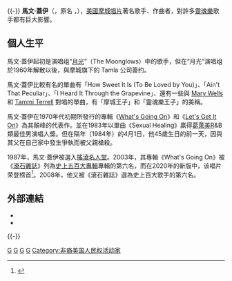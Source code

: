 {{noteTA
|G1=Show
|G2=Music
|G3=USState
|1=zh:馬文·蓋伊; zh-cn:马文·盖伊; zh-tw:馬文·蓋; zh-hk:馬雲·基;
|2=zh-cn:马文; zh-tw:馬文; zh-hk:馬雲;
}}
{{Proofreader needed|en|Marvin Gaye}}{{-}}
{{Infobox musical artist
| name            = 马文·盖伊<br/>{{lang|en|Marvin Gaye}}
| image           = Marvin Gaye (1973).png
| caption         = 
| image_size      = 275px
| landscape       = 
| background      = solo_singer
| birth_name      = {{lang|en|Marvin Pentz Gay, Jr.}}
| birth_date      = {{Birth date|1939|4|2}}
| birth_place     = {{USA}}[[華盛頓特區|華盛頓特區]]
| death_date      = {{Death date and age|1984|4|1|1939|4|2}}
| death_place     = {{USA}}[[加州|加州]][[洛杉磯|洛杉磯]]
| alias           = 靈魂樂王子
| instrument      = 聲樂、鍵盤、鼓、打擊樂、合成器、鋼琴
| genre           = [[R&B|R&B]]、[[靈魂樂|靈魂樂]]、[[嘟·喔普|嘟·喔普]]、[[放克|放克]]、{{le|寧靜風暴|quiet storm}}
| occupation      = 創作歌手、作曲家、樂手、音樂製作人
| years_active    = 1958–1984
| label           = [[摩城唱片|摩城唱片]], [[哥倫比亞唱片|哥倫比亞唱片]]
| associated_acts = [[The_Moonglows|The Moonglows]], [[Martha_and_the_Vandellas|Martha and the Vandellas]], [[Tammi_Terrell|Tammi Terrell]], [[The_Originals|The Originals]], [[Mary_Wells|Mary Wells]], [[Kim_Weston|Kim Weston]], [[Diana_Ross|Diana Ross]], [[Harvey_Fuqua|Harvey Fuqua]], [[Stevie_Wonder|Stevie Wonder]], [[Smokey_Robinson|Smokey Robinson]], [[Berry_Gordy|Berry Gordy]], Don Hussein
}}
'''馬文·蓋伊'''（{{lang-en|Marvin Gaye}}，原名 {{lang|en|Marvin Pentz Gay, Jr.}}，{{bd|1939年|4月2日|1984年|4月1日|catIdx=Gaye, Marvin}}），[[美國|美國]][[摩城唱片|摩城唱片]]著名歌手、作曲者，對許多[[靈魂樂|靈魂樂]]歌手都有巨大影響。

==個人生平==
馬文·蓋伊起初是演唱组“[[月光_(演唱组)|月光]]”（The Moonglows）中的歌手，但在“月光”演唱组於1960年解散以後，與摩城旗下的 Tamla 公司簽约。

馬文·蓋伊比較有名的單曲有「How Sweet It Is (To Be Loved by You)」、「Ain't That Peculiar」、「I Heard It Through the Grapevine」、還有一些與 [[Mary_Wells|Mary Wells]] 和 [[Tammi_Terrell|Tammi Terrell]] 對唱的單曲，有「摩城王子」和「靈魂樂王子」的美稱。

馬文·蓋伊在1970年代初期所發行的專輯《[[What's_Going_On|What's Going On]]》和《[[Let's_Get_It_On_(專輯)|Let's Get It On]]》為其顛峰的代表作。並在1983年以單曲《Sexual Healing》贏得[[葛萊美|葛萊美]]R&B類最佳男演唱人獎。但在隔年（1984年）的4月1日，他45歲生日的前一天，因與其父在自己家中發生爭執而被父親槍殺。

1987年，馬文·蓋伊被選入[[搖滾名人堂|搖滾名人堂]]。2003年，其專輯《What's Going On》被《[[滾石雜誌|滾石雜誌]]》列為[[滾石雜誌五百大專輯|史上五百大專輯]]專輯的第六名，而在2020年的新版中，该唱片荣登榜首<ref name=":0">{{cite web|url=https://www.rollingstone.com/music/music-lists/best-albums-of-all-time-1062063/marvin-gaye-whats-going-on-4-1063232/|title=The 500 Greatest Albums of All Time|date=2020-09-22| work=[[Rolling_Stone|Rolling Stone]]|access-date=2021-02-12}}</ref>。2008年，他又被《滾石雜誌》選為史上百大歌手的第六名。

== 外部連結 ==
{{stack begin}}
{{commonscat|Marvin Gaye}}
{{stack end}}
* {{amg name|11:hifrxqe5ldke}}
* {{findagrave|4606}}

{{-}}
{{摇滚名人堂1987届入选者}}
{{Authority control}}
{{DEFAULTSORT:Gaye, Marvin}}

[[Category:美国男歌手|G]]
[[Category:被谋杀的美国人|G]]
[[Category:在美國被謀殺身亡者|G]]
[[Category:摇滚名人堂入选者|G]]
[[Category:非裔美国人民权活动家|Category:非裔美国人民权活动家]]